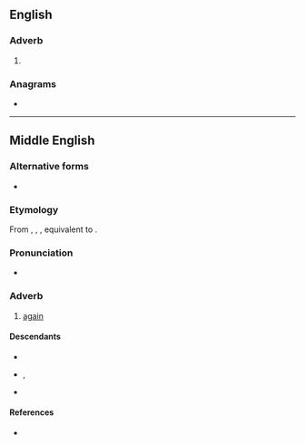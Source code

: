 ==English==

===Adverb===
{{en-adv|-}}

# {{obsolete spelling of|en|again}}

===Anagrams===
* {{anagrams|en|a=aagny|yagna}}

----

==Middle English==
<!--this Middle English entry was created using Template:new enm entry-->

===Alternative forms===
* {{alter|enm|again|ayain|ayen|anȝen}}

===Etymology===
From {{inh|enm|ang|āġēan}}, {{m|ang|onġēan}}, {{m|ang|onġeġn}}, equivalent to {{prefix|enm|a|gayn}}.

===Pronunciation===
* {{IPA|enm|/aˈɡɛi̯n/|/aˈjɛi̯n/|/aˈjeːn/}}

===Adverb===
{{head|enm|adverb}}

# [[again]]

====Descendants====
* {{desc|en|again}}
* {{desc|sco|again}}, {{l|sco|agin}}
* {{desc|yol|agyne}}

====References====
* {{R:MED Online|entry=ayẹ̄n|pos=adv|id=MED3328}}